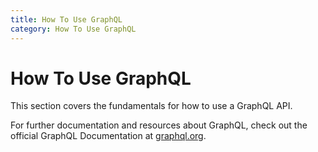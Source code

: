 ```yaml
---
title: How To Use GraphQL
category: How To Use GraphQL
---
```


# How To Use GraphQL

This section covers the fundamentals for how to use a GraphQL API.

For further documentation and resources about GraphQL, check out the official GraphQL Documentation at [graphql.org](https://graphql.org/).
